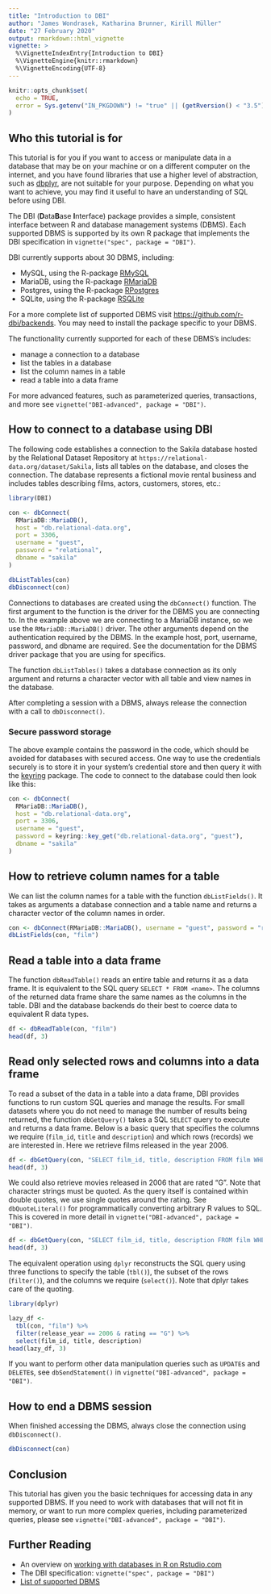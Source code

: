 ```yaml
---
title: "Introduction to DBI"
author: "James Wondrasek, Katharina Brunner, Kirill Müller"
date: "27 February 2020"
output: rmarkdown::html_vignette
vignette: >
  %\VignetteIndexEntry{Introduction to DBI}
  %\VignetteEngine{knitr::rmarkdown}
  %\VignetteEncoding{UTF-8}
---
```


```r
knitr::opts_chunk$set(
  echo = TRUE,
  error = Sys.getenv("IN_PKGDOWN") != "true" || (getRversion() < "3.5")
)
```

## Who this tutorial is for

This tutorial is for you if you want to access or manipulate data in a database that may be on your machine or on a different computer on the internet, and you have found libraries that use a higher level of abstraction, such as [dbplyr](https://dbplyr.tidyverse.org/), are not suitable for your purpose.
Depending on what you want to achieve, you may find it useful to have an understanding of SQL before using DBI.

The DBI (**D**ata**B**ase **I**nterface) package provides a simple, consistent interface between R and database management systems (DBMS).
Each supported DBMS is supported by its own R package that implements the DBI specification in `vignette("spec", package = "DBI")`.

DBI currently supports about 30 DBMS, including:

* MySQL, using the R-package [RMySQL](https://github.com/r-dbi/RMySQL)
* MariaDB, using the R-package [RMariaDB](https://github.com/r-dbi/RMariaDB)
* Postgres, using the R-package [RPostgres](https://github.com/r-dbi/RPostgres)
* SQLite, using the R-package [RSQLite](https://github.com/r-dbi/RSQLite)

For a more complete list of supported DBMS visit [https://github.com/r-dbi/backends](https://github.com/r-dbi/backends#readme).
You may need to install the package specific to your DBMS.

The functionality currently supported for each of these DBMS's includes:

- manage a connection to a database
- list the tables in a database
- list the column names in a table
- read a table into a data frame

For more advanced features, such as parameterized queries, transactions, and more see `vignette("DBI-advanced", package = "DBI")`.


## How to connect to a database using DBI

The following code establishes a connection to the Sakila database hosted by the Relational Dataset Repository at `https://relational-data.org/dataset/Sakila`, lists all tables on the database, and closes the connection.
The database represents a fictional movie rental business and includes tables describing films, actors, customers, stores, etc.:

```r
library(DBI)

con <- dbConnect(
  RMariaDB::MariaDB(),
  host = "db.relational-data.org",
  port = 3306,
  username = "guest",
  password = "relational",
  dbname = "sakila"
)

dbListTables(con)
dbDisconnect(con)
```

Connections to databases are created using the `dbConnect()` function.
The first argument to the function is the driver for the DBMS you are connecting to.
In the example above we are connecting to a MariaDB instance, so we use the `RMariaDB::MariaDB()` driver.
The other arguments depend on the authentication required by the DBMS.
In the example host, port, username, password, and dbname are required.
See the documentation for the DBMS driver package that you are using for specifics.

The function `dbListTables()` takes a database connection as its only argument and returns a character vector with all table and view names in the database.

After completing a session with a DBMS, always release the connection with a call to `dbDisconnect()`.

### Secure password storage

The above example contains the password in the code, which should be avoided for databases with secured access.
One way to use the credentials securely is to store it in your system's credential store and then query it with the [keyring](https://github.com/r-lib/keyring#readme) package.
The code to connect to the database could then look like this:

```r
con <- dbConnect(
  RMariaDB::MariaDB(),
  host = "db.relational-data.org",
  port = 3306,
  username = "guest",
  password = keyring::key_get("db.relational-data.org", "guest"),
  dbname = "sakila"
)
```


## How to retrieve column names for a table

We can list the column names for a table with the function `dbListFields()`.
It takes as arguments a database connection and a table name and returns a character vector of the column names in order.


```r
con <- dbConnect(RMariaDB::MariaDB(), username = "guest", password = "relational", host = "db.relational-data.org", port = 3306, dbname = "sakila")
dbListFields(con, "film")
```

## Read a table into a data frame

The function `dbReadTable()` reads an entire table and returns it as a data frame. It is equivalent to the SQL query `SELECT * FROM <name>`.
The columns of the returned data frame share the same names as the columns in the table.
DBI and the database backends do their best to coerce data to equivalent R data types.

```r
df <- dbReadTable(con, "film")
head(df, 3)
```

## Read only selected rows and columns into a data frame

To read a subset of the data in a table into a data frame, DBI provides functions to run custom SQL queries and manage the results.
For small datasets where you do not need to manage the number of results being returned, the function `dbGetQuery()` takes a SQL `SELECT` query to execute and returns a data frame.
Below is a basic query that specifies the columns we require (`film_id`, `title` and `description`) and which rows (records) we are interested in.
Here we retrieve films released in the year 2006.


```r
df <- dbGetQuery(con, "SELECT film_id, title, description FROM film WHERE release_year = 2006")
head(df, 3)
```

We could also retrieve movies released in 2006 that are rated "G".
Note that character strings must be quoted.
As the query itself is contained within double quotes, we use single quotes around the rating.
See `dbQuoteLiteral()` for programmatically converting arbitrary R values to SQL.
This is covered in more detail in `vignette("DBI-advanced", package = "DBI")`.

```r
df <- dbGetQuery(con, "SELECT film_id, title, description FROM film WHERE release_year = 2006 AND rating = 'G'")
head(df, 3)
```


The equivalent operation using `dplyr` reconstructs the SQL query using three functions to specify the table (`tbl()`), the subset of the rows (`filter()`), and the columns we require (`select()`).
Note that dplyr takes care of the quoting.

```r
library(dplyr)

lazy_df <-
  tbl(con, "film") %>%
  filter(release_year == 2006 & rating == "G") %>%
  select(film_id, title, description)
head(lazy_df, 3)
```

If you want to perform other data manipulation queries such as `UPDATE`s and `DELETE`s, see `dbSendStatement()` in `vignette("DBI-advanced", package = "DBI")`.

## How to end a DBMS session

When finished accessing the DBMS, always close the connection using `dbDisconnect()`.

```r
dbDisconnect(con)
```

## Conclusion

This tutorial has given you the basic techniques for accessing data in any supported DBMS.
If you need to work with databases that will not fit in memory, or want to run more complex queries, including parameterized queries, please see `vignette("DBI-advanced", package = "DBI")`.


## Further Reading

* An overview on [working with databases in R on Rstudio.com](https://db.rstudio.com/)
* The DBI specification: `vignette("spec", package = "DBI")`
* [List of supported DBMS](https://github.com/r-dbi/backends#readme)
